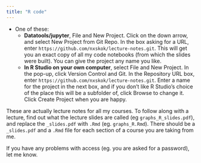 ```yaml
---
title: "R code"
---
```



- One of these:
  - **Datatools/jupyter**,  File and New Project. Click on the down arrow, and select New Project from Git Repo. In the box asking for a URL, enter `https://github.com/nxskok/lecture-notes.git`. This will get you an exact copy of all my code notebooks (from which the slides were built). You can give the project any name you like.
  - **In R Studio on your own computer**, select File and New Project. In the pop-up, click Version Control and Git. In the Repository URL box, enter `https://github.com/nxskok/lecture-notes.git`. Enter a name for the project in the next box, and if you don't like R Studio's choice of the place this will be a subfolder of, click Browse to change it. Click Create Project when you are happy. 

These are actually lecture notes for all my courses. To follow along with a lecture, find out what the lecture slides are called (eg `graphs_R_slides.pdf`), and replace the `_slides.pdf` with `.Rmd` (eg. `graphs_R.Rmd`). There should be a `_slides.pdf` and a `.Rmd` file for each section of a course you are taking from me.

If you have any problems with access (eg. you are asked for a password), let me know.
